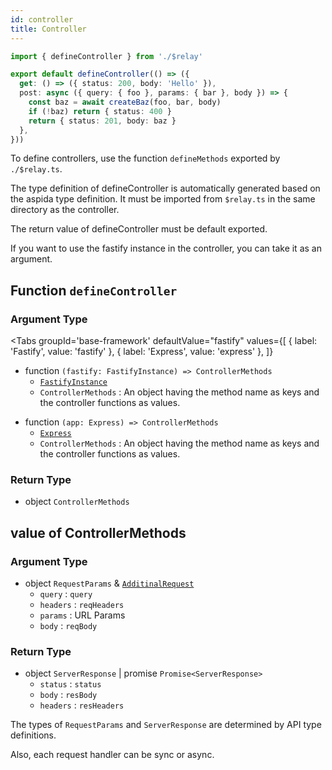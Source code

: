 ```yaml
---
id: controller
title: Controller
---
```



```ts title='controller.ts'
import { defineController } from './$relay'

export default defineController(() => ({
  get: () => ({ status: 200, body: 'Hello' }),
  post: async ({ query: { foo }, params: { bar }, body }) => {
    const baz = await createBaz(foo, bar, body)
    if (!baz) return { status: 400 }
    return { status: 201, body: baz }
  },
}))
```

To define controllers, use the function `defineMethods` exported by `./$relay.ts`.

The type definition of defineController is automatically generated based on the aspida type definition. It must be imported from `$relay.ts` in the same directory as the controller.

The return value of defineController must be default exported.

If you want to use the fastify instance in the controller, you can take it as an argument.

## Function `defineController`

### Argument Type

<Tabs
  groupId='base-framework'
  defaultValue="fastify"
  values={[
    { label: 'Fastify', value: 'fastify' },
    { label: 'Express', value: 'express' },
  ]}
>
<TabItem value="fastify">

- function `(fastify: FastifyInstance) => ControllerMethods`
  - [`FastifyInstance`](https://www.fastify.io/docs/latest/Reference/TypeScript/#fastifyfastifyinstancerawserver-rawrequest-requestgeneric-logger)
  - `ControllerMethods` : An object having the method name as keys and the controller functions as values.

</TabItem>
<TabItem value="express">

- function `(app: Express) => ControllerMethods`
  - [`Express`](https://expressjs.com/en/4x/api.html)
  - `ControllerMethods` : An object having the method name as keys and the controller functions as values.

</TabItem>
</Tabs>

### Return Type

- object `ControllerMethods`

## value of ControllerMethods

### Argument Type

- object `RequestParams` & [`AdditinalRequest`](/docs/reference/additionalRequest)
  - `query` : `query`
  - `headers` : `reqHeaders`
  - `params` : URL Params
  - `body` : `reqBody`

### Return Type

- object `ServerResponse` | promise `Promise<ServerResponse>`
  - `status` : `status`
  - `body` : `resBody`
  - `headers` : `resHeaders`

The types of `RequestParams` and `ServerResponse` are determined by API type definitions.

Also, each request handler can be sync or async.
